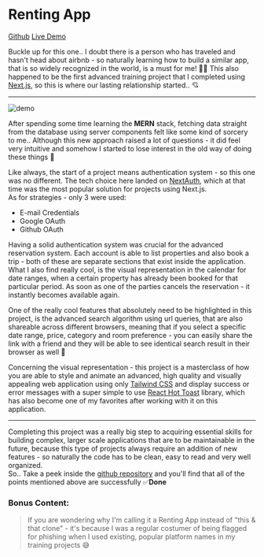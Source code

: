 
# Renting App

[<span className="inline-flex items-center mr-2"><Github />Github</span>](https://github.com/fotyG/airbnb-clone-next13)
[<span className="inline-flex items-center"><ExternalLink />Live Demo</span>](https://renting-example-app.vercel.app/)

Buckle up for this one.. I doubt there is a person who has traveled and hasn't head about airbnb - so naturally learning how to build a similar app, that is so widely recognized in the world, is a must for me! 🙏🏽 This also happened to be the first advanced training project that I completed using [Next.js](https://nextjs.org/), so this is where our lasting relationship started.. 💘

---

![demo](/images/blog/renting-app/demo1.gif)

After spending some time learning the **MERN** stack, fetching data straight from the database using server components felt like some kind of sorcery to me.. Although this new approach raised a lot of questions - it did feel very intuitive and somehow I started to lose interest in the old way of doing these things 👀

Like always, the start of a project means authentication system - so this one was no different. The tech choice here landed on [NextAuth](https://next-auth.js.org/), which at that time was the most popular solution for projects using Next.js.  
As for strategies - only 3 were used:

- E-mail Credentials
- Google OAuth
- Github OAuth

Having a solid authentication system was crucial for the advanced reservation system. Each account is able to list properties and also book a trip - both of these are separate sections that exist inside the application.  
What I also find really cool, is the visual representation in the calendar for date ranges, when a certain property has already been booked for that particular period. As soon as one of the parties cancels the reservation - it instantly becomes available again.

One of the really cool features that absolutely need to be highlighted in this project, is the advanced search algorithm using url queries, that are also shareable across different browsers, meaning that if you select a specific date range, price, category and room preference - you can easily share the link with a friend and they will be able to see identical search result in their browser as well 🤯

Concerning the visual representation - this project is a masterclass of how you are able to style and animate an advanced, high quality and visually appealing web application using only [Tailwind CSS](https://tailwindcss.com/) and display success or error messages with a super simple to use [React Hot Toast](https://react-hot-toast.com/) library, which has also become one of my favorites after working with it on this application.

---

Completing this project was a really big step to acquiring essential skills for building complex, larger scale applications that are to be maintainable in the future, because this type of projects always require an addition of new features - so naturally the code has to be clean, easy to read and very well organized.  
So.. Take a peek inside the [github repository](https://github.com/fotyG/airbnb-clone-next13) and you'll find that all of the points mentioned above are successfully ✅**Done**

### Bonus Content:

> If you are wondering why I'm calling it a Renting App instead of "this & that clone" - it's because I was a regular costumer of being flagged for phishing when I used existing, popular platform names in my training projects 😅
